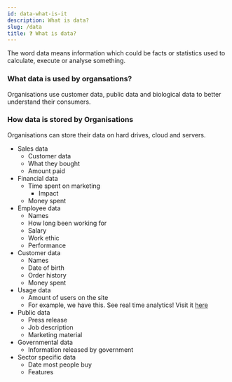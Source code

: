 ```yaml
---
id: data-what-is-it
description: What is data?
slug: /data
title: ❓ What is data?
---
```



The word data means information which could be facts or statistics used to calculate, execute or analyse something. 

### What data is used by organsations?

Organisations use customer data, public data and biological data to better understand their consumers. 

### How data is stored by Organisations

Organisations can store their data on hard drives, cloud and servers. 

- Sales data
    - Customer data
    - What they bought
    - Amount paid
- Financial data
    - Time spent on marketing
        - Impact
    - Money spent
- Employee data
    - Names
    - How long been working for
    - Salary
    - Work ethic
    - Performance
- Customer data
    - Names
    - Date of birth
    - Order history
    - Money spent
- Usage data
    - Amount of users on the site
    - For example, we have this. See real time analytics! Visit it [here](https://analytics.notes.nayanpatel.net/share/NmRzIAly/Digital%20Support%20Notes "pageRef")
- Public data
    - Press release
    - Job description
    - Marketing material
- Governmental data
    - Information released by government
- Sector specific data
    - Date most people buy
    - Features